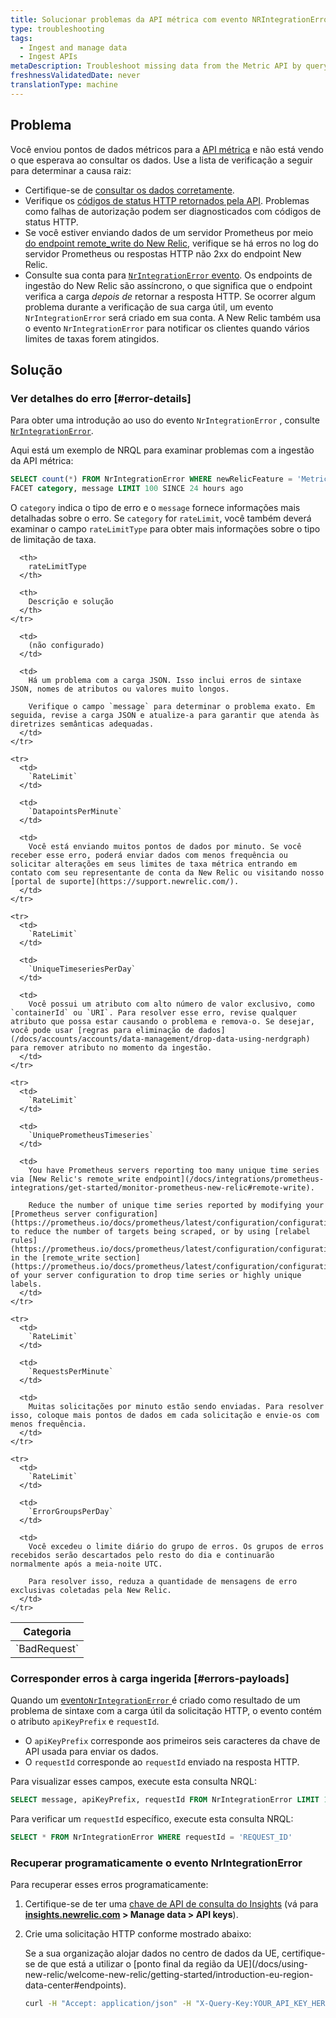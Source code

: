 ```yaml
---
title: Solucionar problemas da API métrica com evento NRIntegrationError
type: troubleshooting
tags:
  - Ingest and manage data
  - Ingest APIs
metaDescription: Troubleshoot missing data from the Metric API by querying NRIntegrationError data.
freshnessValidatedDate: never
translationType: machine
---
```


## Problema

Você enviou pontos de dados métricos para a [API métrica](/docs/introduction-new-relic-metric-api) e não está vendo o que esperava ao consultar os dados. Use a lista de verificação a seguir para determinar a causa raiz:

* Certifique-se de [consultar os dados corretamente](/docs/introduction-new-relic-metric-api#view-and-query).
* Verifique os [códigos de status HTTP retornados pela API](/docs/report-metrics-metric-api#response-validation). Problemas como falhas de autorização podem ser diagnosticados com códigos de status HTTP.
* Se você estiver enviando dados de um servidor Prometheus por meio [do endpoint remote_write do New Relic](/docs/integrations/prometheus-integrations/get-started/monitor-prometheus-new-relic#remote-write), verifique se há erros no log do servidor Prometheus ou respostas HTTP não 2xx do endpoint New Relic.
* Consulte sua conta para [`NrIntegrationError` evento](/docs/telemetry-data-platform/manage-data/nrintegrationerror). Os endpoints de ingestão do New Relic são assíncrono, o que significa que o endpoint verifica a carga _depois de_ retornar a resposta HTTP. Se ocorrer algum problema durante a verificação de sua carga útil, um evento `NrIntegrationError` será criado em sua conta. A New Relic também usa o evento `NrIntegrationError` para notificar os clientes quando vários limites de taxas forem atingidos.

## Solução

### Ver detalhes do erro [#error-details]

Para obter uma introdução ao uso do evento `NrIntegrationError` , consulte [`NrIntegrationError`](/docs/telemetry-data-platform/manage-data/nrintegrationerror).

Aqui está um exemplo de NRQL para examinar problemas com a ingestão da API métrica:

```sql
SELECT count(*) FROM NrIntegrationError WHERE newRelicFeature = 'Metrics' 
FACET category, message LIMIT 100 SINCE 24 hours ago
```

O `category` indica o tipo de erro e o `message` fornece informações mais detalhadas sobre o erro. Se `category` for `rateLimit`, você também deverá examinar o campo `rateLimitType` para obter mais informações sobre o tipo de limitação de taxa.

<table>
  <thead>
    <tr>
      <th>
        Categoria
      </th>

      <th>
        rateLimitType
      </th>

      <th>
        Descrição e solução
      </th>
    </tr>
  </thead>

  <tbody>
    <tr>
      <td>
        `BadRequest`
      </td>

      <td>
        (não configurado)
      </td>

      <td>
        Há um problema com a carga JSON. Isso inclui erros de sintaxe JSON, nomes de atributos ou valores muito longos.

        Verifique o campo `message` para determinar o problema exato. Em seguida, revise a carga JSON e atualize-a para garantir que atenda às diretrizes semânticas adequadas.
      </td>
    </tr>

    <tr>
      <td>
        `RateLimit`
      </td>

      <td>
        `DatapointsPerMinute`
      </td>

      <td>
        Você está enviando muitos pontos de dados por minuto. Se você receber esse erro, poderá enviar dados com menos frequência ou solicitar alterações em seus limites de taxa métrica entrando em contato com seu representante de conta da New Relic ou visitando nosso [portal de suporte](https://support.newrelic.com/).
      </td>
    </tr>

    <tr>
      <td>
        `RateLimit`
      </td>

      <td>
        `UniqueTimeseriesPerDay`
      </td>

      <td>
        Você possui um atributo com alto número de valor exclusivo, como `containerId` ou `URI`. Para resolver esse erro, revise qualquer atributo que possa estar causando o problema e remova-o. Se desejar, você pode usar [regras para eliminação de dados](/docs/accounts/accounts/data-management/drop-data-using-nerdgraph) para remover atributo no momento da ingestão.
      </td>
    </tr>

    <tr>
      <td>
        `RateLimit`
      </td>

      <td>
        `UniquePrometheusTimeseries`
      </td>

      <td>
        You have Prometheus servers reporting too many unique time series via [New Relic's remote_write endpoint](/docs/integrations/prometheus-integrations/get-started/monitor-prometheus-new-relic#remote-write).

        Reduce the number of unique time series reported by modifying your [Prometheus server configuration](https://prometheus.io/docs/prometheus/latest/configuration/configuration/) to reduce the number of targets being scraped, or by using [relabel rules](https://prometheus.io/docs/prometheus/latest/configuration/configuration/#relabel_config) in the [remote_write section](https://prometheus.io/docs/prometheus/latest/configuration/configuration/#remote_write) of your server configuration to drop time series or highly unique labels.
      </td>
    </tr>

    <tr>
      <td>
        `RateLimit`
      </td>

      <td>
        `RequestsPerMinute`
      </td>

      <td>
        Muitas solicitações por minuto estão sendo enviadas. Para resolver isso, coloque mais pontos de dados em cada solicitação e envie-os com menos frequência.
      </td>
    </tr>

    <tr>
      <td>
        `RateLimit`
      </td>

      <td>
        `ErrorGroupsPerDay`
      </td>

      <td>
        Você excedeu o limite diário do grupo de erros. Os grupos de erros recebidos serão descartados pelo resto do dia e continuarão normalmente após a meia-noite UTC.

        Para resolver isso, reduza a quantidade de mensagens de erro exclusivas coletadas pela New Relic.
      </td>
    </tr>
  </tbody>
</table>

### Corresponder erros à carga ingerida [#errors-payloads]

Quando um [evento`NrIntegrationError` ](/docs/telemetry-data-platform/manage-data/nrintegrationerror)é criado como resultado de um problema de sintaxe com a carga útil da solicitação HTTP, o evento contém o atributo `apiKeyPrefix` e `requestId`.

* O `apiKeyPrefix` corresponde aos primeiros seis caracteres da chave de API usada para enviar os dados.
* O `requestId` corresponde ao `requestId` enviado na resposta HTTP.

Para visualizar esses campos, execute esta consulta NRQL:

```sql
SELECT message, apiKeyPrefix, requestId FROM NrIntegrationError LIMIT 100
```

Para verificar um `requestId` específico, execute esta consulta NRQL:

```sql
SELECT * FROM NrIntegrationError WHERE requestId = 'REQUEST_ID'
```

### Recuperar programaticamente o evento NrIntegrationError

Para recuperar esses erros programaticamente:

1. Certifique-se de ter uma [chave de API de consulta do Insights](/docs/insights/insights-api/get-data/query-insights-event-data-api) (vá para <DoNotTranslate>**[insights.newrelic.com](https://insights.newrelic.com) > Manage data > API keys**</DoNotTranslate>).

2. Crie uma solicitação HTTP conforme mostrado abaixo:

   <Callout variant="tip">
     Se a sua organização alojar dados no centro de dados da UE, certifique-se de que está a utilizar o [ponto final da região da UE](/docs/using-new-relic/welcome-new-relic/getting-started/introduction-eu-region-data-center#endpoints).
   </Callout>

   ```bash
   curl -H "Accept: application/json" -H "X-Query-Key:YOUR_API_KEY_HERE" "https://insights-api.newrelic.com/v1/accounts/YOUR_ACCOUNT_HERE/query?nrql=SELECT%20*%20FROM%20NrIntegrationError%20where%20newRelicFeature='Metrics'"
   ```